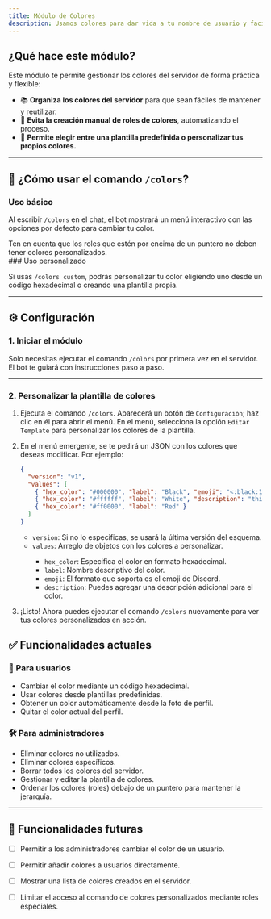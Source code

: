 ```yaml
---
title: Módulo de Colores
description: Usamos colores para dar vida a tu nombre de usuario y facilitar su personalización.
---
```


## ¿Qué hace este módulo?

Este módulo te permite gestionar los colores del servidor de forma práctica y flexible:

- 📚 **Organiza los colores del servidor** para que sean fáciles de mantener y reutilizar.
- 🔧 **Evita la creación manual de roles de colores**, automatizando el proceso.
- 🎨 **Permite elegir entre una plantilla predefinida o personalizar tus propios colores.**

---

## 🚀 ¿Cómo usar el comando `/colors`?

### Uso básico

Al escribir `/colors` en el chat, el bot mostrará un menú interactivo con las opciones por defecto para cambiar tu color.

<Aside type="tip">Ten en cuenta que los roles que estén por encima de un puntero no deben tener colores personalizados.</Aside>
### Uso personalizado

Si usas `/colors custom`, podrás personalizar tu color eligiendo uno desde un código hexadecimal o creando una plantilla propia.

---

## ⚙️ Configuración

### 1. Iniciar el módulo

Solo necesitas ejecutar el comando `/colors` por primera vez en el servidor. El bot te guiará con instrucciones paso a paso.

---

### 2. Personalizar la plantilla de colores
<Steps>

  1. Ejecuta el comando `/colors`. Aparecerá un botón de `Configuración`; haz clic en él para abrir el menú. En el menú, selecciona la opción `Editar Template` para personalizar los colores de la plantilla.

  2. En el menú emergente, se te pedirá un JSON con los colores que deseas modificar. Por ejemplo:

      ```json
      {
        "version": "v1",
        "values": [
          { "hex_color": "#000000", "label": "Black", "emoji": "<:black:1002412843090736640>" },
          { "hex_color": "#ffffff", "label": "White", "description": "this color is white :0" },
          { "hex_color": "#ff0000", "label": "Red" }
        ]
      }
      ```

      - `version`: <Badge text="Opcional" variant="note" /> Si no lo especificas, se usará la última versión del esquema.
      - `values`: <Badge text="Obligatorio" variant="caution" /> Arreglo de objetos con los colores a personalizar.
        - `hex_color`: <Badge text="Obligatorio" variant="caution" /> Especifica el color en formato hexadecimal.
        - `label`: <Badge text="Obligatorio" variant="caution" /> Nombre descriptivo del color.
        - `emoji`: <Badge text="Opcional" variant="note" /> El formato que soporta es el emoji de Discord.
        - `description`: <Badge text="Opcional" variant="note" /> Puedes agregar una descripción adicional para el color.

  3. ¡Listo! Ahora puedes ejecutar el comando `/colors` nuevamente para ver tus colores personalizados en acción.

</Steps>

## ✅ Funcionalidades actuales

### 👤 Para usuarios

- Cambiar el color mediante un código hexadecimal.
- Usar colores desde plantillas predefinidas.
- Obtener un color automáticamente desde la foto de perfil.
- Quitar el color actual del perfil.

### 🛠️ Para administradores

- Eliminar colores no utilizados.
- Eliminar colores específicos.
- Borrar todos los colores del servidor.
- Gestionar y editar la plantilla de colores.
- Ordenar los colores (roles) debajo de un puntero para mantener la jerarquía.

---

## 🔮 Funcionalidades futuras

- [ ] Permitir a los administradores cambiar el color de un usuario.
- [ ] Permitir añadir colores a usuarios directamente.
- [ ] Mostrar una lista de colores creados en el servidor.
- [ ] Limitar el acceso al comando de colores personalizados mediante roles especiales.

